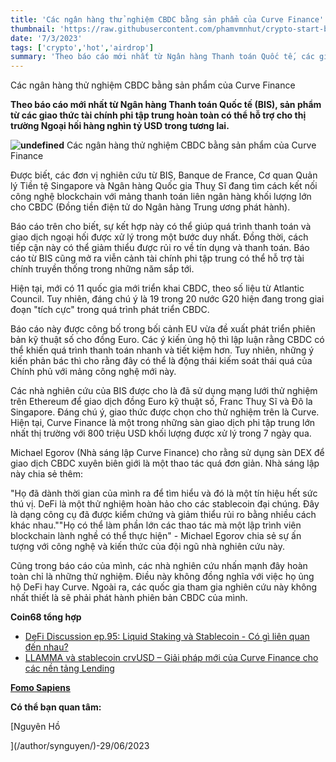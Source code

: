```yaml
---
title: 'Các ngân hàng thử nghiệm CBDC bằng sản phẩm của Curve Finance'
thumbnail: 'https://raw.githubusercontent.com/phamvmnhut/crypto-start-blog-data/main/images/20230629144544_original_21.webp'
date: '7/3/2023'
tags: ['crypto','hot','airdrop']
summary: 'Theo báo cáo mới nhất từ Ngân hàng Thanh toán Quốc tế, các giao thức tài chính phi tập trung hoàn toàn có thể hỗ trợ cho thị trường Ngoại hối hàng nghìn tỷ USD trong tương lai.'
---
```


Các ngân hàng thử nghiệm CBDC bằng sản phẩm của Curve Finance

**Theo báo cáo mới nhất từ Ngân hàng Thanh toán Quốc tế (BIS), sản phẩm từ các giao thức tài chính phi tập trung hoàn toàn có thể hỗ trợ cho thị trường Ngoại hối hàng nghìn tỷ USD trong tương lai.** 

**![undefined](https://raw.githubusercontent.com/phamvmnhut/crypto-start-blog-data/main/images/20230629145340-cb926ee5-c726-4b2f-9c09-6382bc59d858-86.jpg)** Các ngân hàng thử nghiệm CBDC bằng sản phẩm của Curve Finance

Được biết, các đơn vị nghiên cứu từ BIS, Banque de France, Cơ quan Quản lý Tiền tệ Singapore và Ngân hàng Quốc gia Thuỵ Sĩ đang tìm cách kết nối công nghệ blockchain với mảng thanh toán liên ngân hàng khối lượng lớn cho CBDC (Đồng tiền điện tử do Ngân hàng Trung ương phát hành).

Báo cáo trên cho biết, sự kết hợp này có thể giúp quá trình thanh toán và giao dịch ngoại hối được xử lý trong một bước duy nhất. Đồng thời, cách tiếp cận này có thể giảm thiểu được rủi ro về tín dụng và thanh toán. Báo cáo từ BIS cũng mở ra viễn cảnh tài chính phi tập trung có thể hỗ trợ tài chính truyền thống trong những năm sắp tới.

Hiện tại, mới có 11 quốc gia mới triển khai CBDC, theo số liệu từ Atlantic Council. Tuy nhiên, đáng chú ý là 19 trong 20 nước G20 hiện đang trong giai đoạn "tích cực" trong quá trình phát triển CBDC.

Báo cáo này được công bố trong bối cảnh EU vừa đề xuất phát triển phiên bản kỹ thuật số cho đồng Euro. Các ý kiến ủng hộ thì lập luận rằng CBDC có thể khiến quá trình thanh toán nhanh và tiết kiệm hơn. Tuy nhiên, những ý kiến phản bác thì cho rằng đây có thể là động thái kiếm soát thái quá của Chính phủ với mảng công nghệ mới này.

Các nhà nghiên cứu của BIS được cho là đã sử dụng mạng lưới thử nghiệm trên Ethereum để giao dịch đồng Euro kỹ thuật số, Franc Thuỵ Sĩ và Đô la Singapore. Đáng chú ý, giao thức được chọn cho thử nghiệm trên là Curve. Hiện tại, Curve Finance là một trong những sàn giao dịch phi tập trung lớn nhất thị trường với 800 triệu USD khối lượng được xử lý trong 7 ngày qua.

Michael Egorov (Nhà sáng lập Curve Finance) cho rằng sử dụng sàn DEX để giao dịch CBDC xuyên biên giới là một thao tác quá đơn giản. Nhà sáng lập này chia sẻ thêm:

"Họ đã dành thời gian của mình ra để tìm hiểu và đó là một tín hiệu hết sức thú vị. DeFi là một thử nghiệm hoàn hảo cho các stablecoin đại chúng. Đây là dạng công cụ đã được kiểm chứng và giảm thiểu rủi ro bằng nhiều cách khác nhau.""Họ có thể làm phần lớn các thao tác mà một lập trình viên blockchain lành nghề có thể thực hiện" - Michael Egorov chia sẻ sự ấn tượng với công nghệ và kiến thức của đội ngũ nhà nghiên cứu này.

Cũng trong báo cáo của mình, các nhà nghiên cứu nhấn mạnh đây hoàn toàn chỉ là những thử nghiệm. Điều này không đồng nghĩa với việc họ ủng hộ DeFi hay Curve. Ngoài ra, các quốc gia tham gia nghiên cứu này không nhất thiết là sẽ phải phát hành phiên bản CBDC của mình.

**Coin68 tổng hợp** 

  

 - [DeFi Discussion ep.95: Liquid Staking và Stablecoin - Có gì liên quan đến nhau?](https://coin68.com/defi-discussion-ep95-liquid-staking-va-stablecoin-co-gi-lien-quan-den-nhau/) 
 - [LLAMMA và stablecoin crvUSD – Giải pháp mới của Curve Finance cho các nền tảng Lending](https://coin68.com/stablecoin-crvusd-va-llamma-giai-phap-moi-cua-curve-finance/)


**[Fomo Sapiens](https://t.me/group_fomosapiens)** 

**Có thể bạn quan tâm:**  



[Nguyên Hồ

](/author/synguyen/)-29/06/2023

